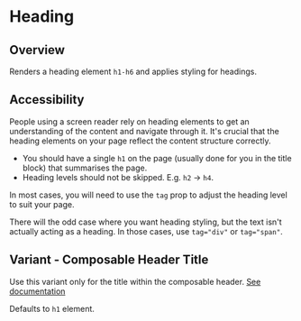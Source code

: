 
<Meta of={HeadingStories} />

# Heading

<ResourceLinks
  sourceCode="https://github.com/cultureamp/kaizen-design-system/tree/main/packages/components/src/Heading"
  designGuidelines="https://cultureamp.atlassian.net/wiki/spaces/DesignSystem/pages/3074885298/Typography#Headings"
  className="!mb-8"
/>

<Installation
  installCommand="yarn add @kaizen/components"
  importStatement='import { Heading } from "@kaizen/components"'
/>

## Overview
Renders a heading element `h1-h6` and applies styling for headings.

<Canvas of={HeadingStories.Playground} />
<Controls of={HeadingStories.Playground} />

## Accessibility

People using a screen reader rely on heading elements to get an understanding of the content and navigate through it. It's crucial that the heading elements on your page reflect the content structure correctly.

- You should have a single `h1` on the page (usually done for you in the title block) that summarises the page.
- Heading levels should not be skipped. E.g. `h2` -> `h4`.

In most cases, you will need to use the `tag` prop to adjust the heading level to suit your page.

There will the odd case where you want heading styling, but the text isn't actually acting as a heading. In those cases, use `tag="div"` or `tag="span"`.

## Variant - Composable Header Title

Use this variant only for the title within the composable header. [See documentation](https://cultureamp.atlassian.net/wiki/spaces/DesignSystem/pages/3456565336/Composable+Header+-+IN+DRAFT)

Defaults to `h1` element.

<Canvas of={HeadingStories.ComposableHeaderTitle} />
